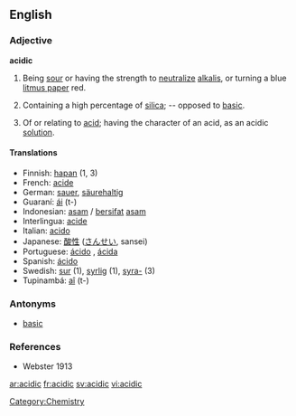==English==

===Adjective===
'''acidic'''

# Being [[sour]] or having the strength to [[neutralize]] [[alkali]]s, or turning a blue [[litmus paper]] red.
# {{mineralogy}} Containing a high percentage of [[silica]]; -- opposed to [[basic]].
# Of or relating to [[acid]]; having the character of an acid, as an acidic [[solution]].

====Translations====
*Finnish: [[hapan]] (1, 3)
*French: [[acide]]
*German: [[sauer]], [[säurehaltig]]
*Guaraní: [[ái]] (t-)
*Indonesian: [[asam]] / [[sifat|bersifat]] [[asam]]
*Interlingua: [[acide]]
*Italian: [[acido]]
*Japanese: [[酸性]] ([[さんせい]], sansei)
*Portuguese: [[ácido]] {{m}}, [[ácida]] {{f}}
*Spanish: [[ácido]]
*Swedish: [[sur]] (1), [[syrlig]] (1), [[syra-]] (3)
*Tupinambá: [[aî]] (t-)

===Antonyms===
* [[basic]]

===References===
*Webster 1913

[[Category:Chemistry]]

[[ar:acidic]]
[[fr:acidic]]
[[sv:acidic]]
[[vi:acidic]]